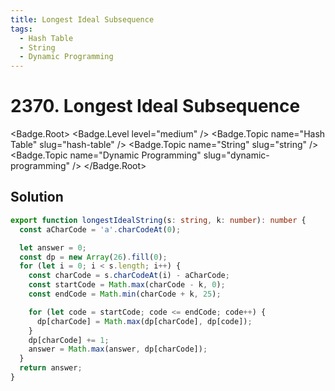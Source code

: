 ```yaml
---
title: Longest Ideal Subsequence
tags:
  - Hash Table
  - String
  - Dynamic Programming
---
```


# 2370. Longest Ideal Subsequence

<Badge.Root>
  <Badge.Level level="medium" />
  <Badge.Topic name="Hash Table" slug="hash-table" />
  <Badge.Topic name="String" slug="string" />
  <Badge.Topic name="Dynamic Programming" slug="dynamic-programming" />
</Badge.Root>

## Solution

```typescript filename="solution.ts" copy
export function longestIdealString(s: string, k: number): number {
  const aCharCode = 'a'.charCodeAt(0);

  let answer = 0;
  const dp = new Array(26).fill(0);
  for (let i = 0; i < s.length; i++) {
    const charCode = s.charCodeAt(i) - aCharCode;
    const startCode = Math.max(charCode - k, 0);
    const endCode = Math.min(charCode + k, 25);

    for (let code = startCode; code <= endCode; code++) {
      dp[charCode] = Math.max(dp[charCode], dp[code]);
    }
    dp[charCode] += 1;
    answer = Math.max(answer, dp[charCode]);
  }
  return answer;
}
```

<ProblemLink
  codingSite="leetcode"
  href="https://leetcode.com/problems/longest-ideal-subsequence"
  title="Longest Ideal Subsequence"
/>
